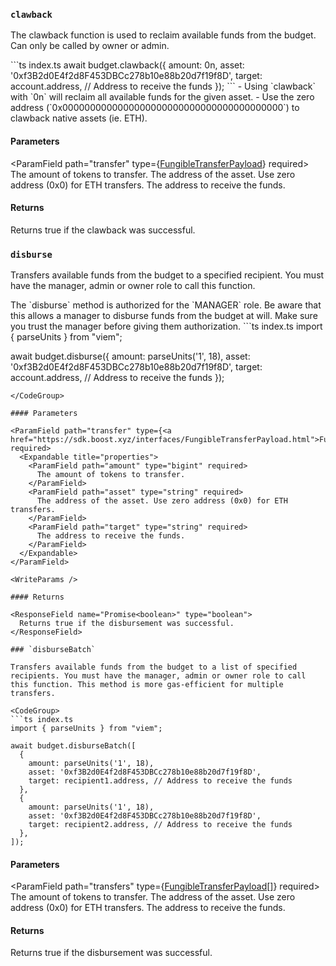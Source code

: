 ### `clawback`

The clawback function is used to reclaim available funds from the budget. Can only be called by owner or admin.

<CodeGroup>
```ts index.ts
await budget.clawback({
  amount: 0n,
  asset: '0xf3B2d0E4f2d8F453DBCc278b10e88b20d7f19f8D',
  target: account.address, // Address to receive the funds
});
```
</CodeGroup>

<Tip>
  - Using `clawback` with `0n` will reclaim all available funds for the given asset.
  - Use the zero address (`0x0000000000000000000000000000000000000000`) to clawback native assets (ie. ETH).
</Tip>

#### Parameters

<ParamField path="transfer" type={<a href="https://sdk.boost.xyz/interfaces/FungibleTransferPayload.html">FungibleTransferPayload</a>} required>
  <Expandable title="properties">
    <ParamField path="amount" type="bigint" required>
      The amount of tokens to transfer.
    </ParamField>
    <ParamField path="asset" type="string" required>
      The address of the asset. Use zero address (0x0) for ETH transfers.
    </ParamField>
    <ParamField path="target" type="string" required>
      The address to receive the funds.
    </ParamField>
  </Expandable>
</ParamField>

<WriteParams />

#### Returns

<ResponseField name="Promise<boolean>" type="boolean">
  Returns true if the clawback was successful.
</ResponseField>

### `disburse`

Transfers available funds from the budget to a specified recipient. You must have the manager, admin or owner role to call this function.

<Warning>
  The `disburse` method is authorized for the `MANAGER` role. Be aware that this allows a manager to disburse funds from the budget at will. Make sure you trust the manager before giving them authorization.
</Warning>

<CodeGroup>
```ts index.ts
import { parseUnits } from "viem";

await budget.disburse({
  amount: parseUnits('1', 18),
  asset: '0xf3B2d0E4f2d8F453DBCc278b10e88b20d7f19f8D',
  target: account.address, // Address to receive the funds
});
```
</CodeGroup>

#### Parameters

<ParamField path="transfer" type={<a href="https://sdk.boost.xyz/interfaces/FungibleTransferPayload.html">FungibleTransferPayload</a>} required>
  <Expandable title="properties">
    <ParamField path="amount" type="bigint" required>
      The amount of tokens to transfer.
    </ParamField>
    <ParamField path="asset" type="string" required>
      The address of the asset. Use zero address (0x0) for ETH transfers.
    </ParamField>
    <ParamField path="target" type="string" required>
      The address to receive the funds.
    </ParamField>
  </Expandable>
</ParamField>

<WriteParams />

#### Returns

<ResponseField name="Promise<boolean>" type="boolean">
  Returns true if the disbursement was successful.
</ResponseField>

### `disburseBatch`

Transfers available funds from the budget to a list of specified recipients. You must have the manager, admin or owner role to call this function. This method is more gas-efficient for multiple transfers.

<CodeGroup>
```ts index.ts
import { parseUnits } from "viem";

await budget.disburseBatch([
  {
    amount: parseUnits('1', 18),
    asset: '0xf3B2d0E4f2d8F453DBCc278b10e88b20d7f19f8D',
    target: recipient1.address, // Address to receive the funds
  },
  {
    amount: parseUnits('1', 18),
    asset: '0xf3B2d0E4f2d8F453DBCc278b10e88b20d7f19f8D',
    target: recipient2.address, // Address to receive the funds
  },
]);
```
</CodeGroup>

#### Parameters

<ParamField path="transfers" type={<a href="https://sdk.boost.xyz/interfaces/FungibleTransferPayload.html">FungibleTransferPayload[]</a>} required>
  <Expandable title="properties">
    <ParamField path="amount" type="bigint" required>
      The amount of tokens to transfer.
    </ParamField>
    <ParamField path="asset" type="string" required>
      The address of the asset. Use zero address (0x0) for ETH transfers.
    </ParamField>
    <ParamField path="target" type="string" required>
      The address to receive the funds.
    </ParamField>
  </Expandable>
</ParamField>

<WriteParams />

#### Returns

<ResponseField name="Promise<boolean>" type="boolean">
  Returns true if the disbursement was successful.
</ResponseField>
